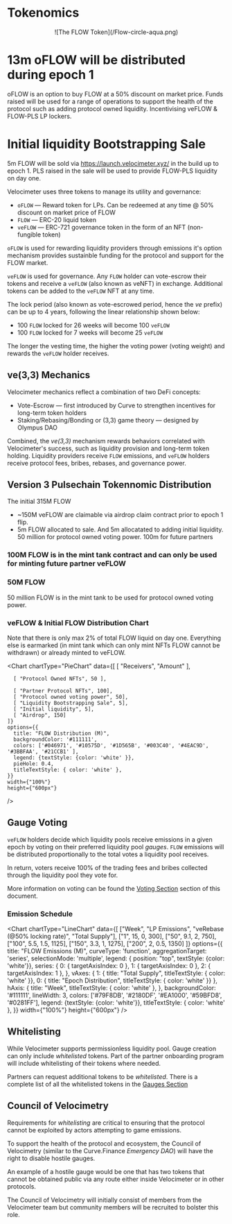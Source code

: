 
# Tokenomics

<div align="center">
  ![The FLOW Token](/Flow-circle-aqua.png)
</div>

# 13m oFLOW will be distributed during epoch 1

oFLOW is an option to buy FLOW at a 50% discount on market price.
Funds raised will be used for a range of operations to support the health of the protocol such as adding protocol owned liquidity. Incentivising veFLOW & FLOW-PLS LP lockers.

# Initial liquidity Bootstrapping Sale

5m FLOW will be sold via https://launch.velocimeter.xyz/ in the build up to epoch 1. PLS raised in the sale will be used to provide FLOW-PLS liquidity on day one.

Velocimeter uses three tokens to manage its utility and governance:

- `oFLOW` &mdash; Reward token for LPs. Can be redeemed at any time @ 50% discount on market price of FLOW
- `FLOW` &mdash; ERC-20 liquid token
- `veFLOW` &mdash; ERC-721 governance token in the form of an NFT
  (non-fungible token)

`oFLOW` is used for rewarding liquidity providers through emissions it's option mechanism provides sustainble funding for the protocol and support for the FLOW market.

`veFLOW` is used for governance. Any `FLOW` holder can vote-escrow their tokens and
receive a `veFLOW` (also known as veNFT) in exchange. Additional tokens can be
added to the `veFLOW` NFT at any time.

The lock period (also known as vote-escrowed period, hence the _ve_ prefix) can be up
to 4 years, following the linear relationship shown below:

- 100 `FLOW` locked for 26 weeks will become 100 `veFLOW`
- 100 `FLOW` locked for 7 weeks will become 25 `veFLOW`

The longer the vesting time, the higher the voting power (voting weight) and
rewards the `veFLOW` holder receives.

## ve(3,3) Mechanics

Velocimeter mechanics reflect a combination of two DeFi concepts:

- Vote-Escrow &mdash; first introduced by Curve to strengthen incentives for long-term token holders
- Staking/Rebasing/Bonding or (3,3) game theory &mdash; designed by Olympus DAO

Combined, the _ve(3,3)_ mechanism rewards behaviors correlated with Velocimeter's success, such as
liquidity provision and long-term token holding. Liquidity providers receive `FLOW` emissions,
and `veFLOW` holders receive protocol fees, bribes, rebases, and governance power.

## Version 3 Pulsechain Tokennomic Distribution

The initial 315M FLOW

- ~150M veFLOW are claimable via airdrop claim contract prior to epoch 1 flip.
- 5m FLOW allocated to sale. And 5m allocatated to adding initial liquidity.
  50 million for protocol owned voting power.
  100m for future partners

### 100M FLOW is in the mint tank contract and can only be used for minting future partner veFLOW

### 50M FLOW

50 million FLOW is in the mint tank to be used for protocol owned voting power.

### veFLOW & Initial FLOW Distribution Chart

Note that there is only max 2% of total FLOW liquid on day one. Everything else is earmarked (in mint tank which can only mint NFTs FLOW cannot be withdrawn) or already minted to veFLOW.

<Chart
chartType="PieChart"
data={[
[ "Receivers", "Amount" ],

      [ "Protocol Owned NFTs", 50 ],

      [ "Partner Protocol NFTs", 100],
      [ "Protocol owned voting power", 50],
      [ "Liquidity Bootstrapping Sale", 5],
      [ "Initial liquidity", 5],
      [ "Airdrop", 150]
    ]}
    options={{
      title: "FLOW Distribution (M)",
      backgroundColor: '#111111',
      colors: ['#046971', '#10575D', '#1D565B', '#003C40', '#4EAC9D', '#3BBFAA', '#21CCB1' ],
      legend: {textStyle: {color: 'white' }},
      pieHole: 0.4,
      titleTextStyle: { color: 'white' },
    }}
    width={"100%"}
    height={"600px"}

/>

## Gauge Voting

`veFLOW` holders decide which liquidity pools receive emissions in a given epoch by
voting on their preferred liquidity pool _gauges_. `FLOW` emissions will be distributed
proportionally to the total votes a liquidity pool receives.

In return, voters receive 100% of the trading fees and bribes collected through the
liquidity pool they vote for.

More information on voting can be found the [Voting Section](/voting) section of this document.

### Emission Schedule

<Chart
chartType="LineChart"
data={[
["Week", "LP Emissions", "veRebase (@50% locking rate)", "Total Supply"],
["1", 15, 0, 300],
["50", 9.1, 2, 750],
["100", 5.5, 1.5, 1125],
["150", 3.3, 1, 1275],
["200", 2, 0.5, 1350]
]}
options={{
      title: "FLOW Emissions (M)",
      curveType: 'function',
      aggregationTarget: 'series',
      selectionMode: 'multiple',
      legend: { position: "top", textStyle: {color: 'white'}},
series: {
0: { targetAxisIndex: 0 },
1: { targetAxisIndex: 0 },
2: { targetAxisIndex: 1 },
},
vAxes: {
1: { title: "Total Supply", titleTextStyle: { color: 'white' }},
0: { title: "Epoch Distribution", titleTextStyle: { color: 'white' }}
},
hAxis: {
title: "Week", titleTextStyle: { color: 'white' },
},
backgroundColor: '#111111',
lineWidth: 3,
colors: ['#79F8DB', '#2180DF', '#EA1000', '#59BFD8', '#0281FF'],
legend: {textStyle: {color: 'white'}},
titleTextStyle: { color: 'white' },
}}
width={"100%"}
height={"600px"}
/>

## Whitelisting

While Velocimeter supports permissionless liquidity pool. Gauge creation can
only include _whitelisted_ tokens. Part of the partner onboarding program will include whitelisting of their tokens where needed.

Partners can request additional tokens to be _whitelisted_.
There is a complete list of all the whitelisted tokens in the [Gauges Section](/gauges)

## Council of Velocimetry

Requirements for _whitelisting_ are critical to ensuring that the protocol cannot
be exploited by actors attempting to game emissions.

To support the health of the protocol and ecosystem, the Council of Velocimetry (similar to the Curve.Finance _Emergency DAO_)
will have the right to disable hostile gauges.

An example of a hostile gauge would be one that has two tokens that cannot be obtained public via any route either inside Velocimeter or in other protocols.

The Council of Velocimetry will initially consist of members from the Velocimeter team but community members will be recruited to bolster this role.
